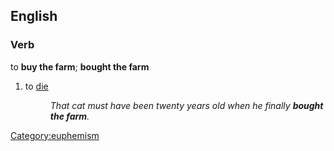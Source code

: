 ==English==

===Verb===
to '''buy the farm'''; '''bought the farm'''
#{{idiom}} to [[die]]
#:''That cat must have been twenty years old when he finally '''bought the farm'''.''
[[Category:euphemism]]